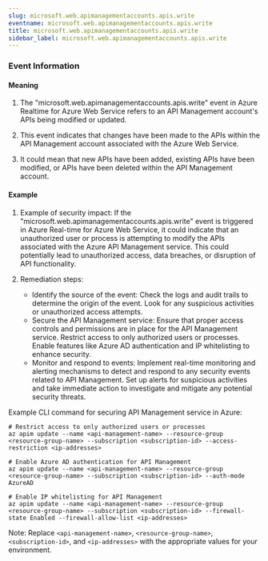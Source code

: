 ```yaml
--- 
slug: microsoft.web.apimanagementaccounts.apis.write
eventname: microsoft.web.apimanagementaccounts.apis.write
title: microsoft.web.apimanagementaccounts.apis.write
sidebar_label: microsoft.web.apimanagementaccounts.apis.write
---
```

                       
### Event Information

#### Meaning

1. The "microsoft.web.apimanagementaccounts.apis.write" event in Azure Realtime for Azure Web Service refers to an API Management account's APIs being modified or updated.

2. This event indicates that changes have been made to the APIs within the API Management account associated with the Azure Web Service.

3. It could mean that new APIs have been added, existing APIs have been modified, or APIs have been deleted within the API Management account.

#### Example

1. Example of security impact: If the "microsoft.web.apimanagementaccounts.apis.write" event is triggered in Azure Real-time for Azure Web Service, it could indicate that an unauthorized user or process is attempting to modify the APIs associated with the Azure API Management service. This could potentially lead to unauthorized access, data breaches, or disruption of API functionality.

2. Remediation steps:
   - Identify the source of the event: Check the logs and audit trails to determine the origin of the event. Look for any suspicious activities or unauthorized access attempts.
   - Secure the API Management service: Ensure that proper access controls and permissions are in place for the API Management service. Restrict access to only authorized users or processes. Enable features like Azure AD authentication and IP whitelisting to enhance security.
   - Monitor and respond to events: Implement real-time monitoring and alerting mechanisms to detect and respond to any security events related to API Management. Set up alerts for suspicious activities and take immediate action to investigate and mitigate any potential security threats.

Example CLI command for securing API Management service in Azure:
```
# Restrict access to only authorized users or processes
az apim update --name <api-management-name> --resource-group <resource-group-name> --subscription <subscription-id> --access-restriction <ip-addresses>

# Enable Azure AD authentication for API Management
az apim update --name <api-management-name> --resource-group <resource-group-name> --subscription <subscription-id> --auth-mode AzureAD

# Enable IP whitelisting for API Management
az apim update --name <api-management-name> --resource-group <resource-group-name> --subscription <subscription-id> --firewall-state Enabled --firewall-allow-list <ip-addresses>
```

Note: Replace `<api-management-name>`, `<resource-group-name>`, `<subscription-id>`, and `<ip-addresses>` with the appropriate values for your environment.


 